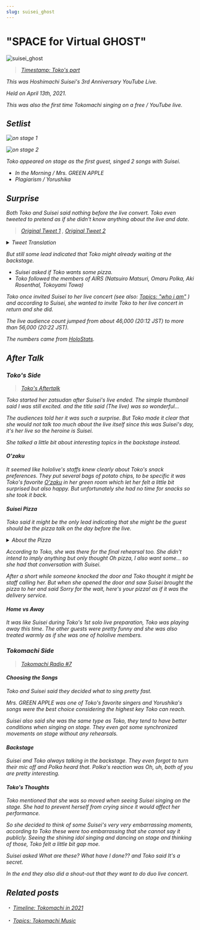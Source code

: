 ```yaml
---
slug: suisei_ghost
---
```


# "SPACE for Virtual GHOST"

![suisei_ghost](./assets/suisei_ghost.jpg)

> [<i class="fa-brands fa-youtube" /> Timestamp: Toko's part](https://youtu.be/Ajwv4ANSSg0&t=770s)

This was Hoshimachi Suisei's 3rd Anniversary YouTube Live.

Held on April 13th, 2021.

This was also the first time Tokomachi singing on a free / YouTube live.

## Setlist

![on stage 1](./assets/20210413_05.jpg)

![on stage 2](./assets/20210413_03.jpg)

Toko appeared on stage as the first guest, singed 2 songs with Suisei.

- In the Morning / Mrs. GREEN APPLE
- Plagiarism / Yorushika

## Surprise

Both Toko and Suisei said nothing before the live convert. Toko even tweeted to pretend as if she didn't know anything about the live and date.

> [<i class="fa-brands fa-twitter" /> Original Tweet 1](https://twitter.com/inui_toko/status/1381846290212954113) , [<i class="fa-brands fa-twitter" /> Original Tweet 2](https://twitter.com/inui_toko/status/1381848262760538112)

<details> <summary>Tweet Translation</summary>

<img
  src={require("./assets/20210413_01.jpg").default}
  style={{ width: "35rem" }}
/>
<br />
<img
  src={require("./assets/20210413_02.jpg").default}
  style={{ width: "35rem" }}
/>

</details>

But still some lead indicated that Toko might already waiting at the backstage.

- Suisei asked if Toko wants some pizza.
- Toko followed the members of AIRS (Natsuiro Matsuri, Omaru Polka, Aki Rosenthal, Tokoyami Towa)

Toko once invited Suisei to her live concert (see also: _[<i class="fa-solid fa-microphone-lines" /> Topics: "who i am"](/docs/topics/toko_who_i_am)_ ) and according to Suisei, she wanted to invite Toko to her live concert in return and she did.

The live audience count jumped from about 46,000 (20:12 JST) to more than 56,000 (20:22 JST).

The numbers came from [<i class="fa-solid fa-play"></i> HoloStats](https://holo.poi.cat/stream/Ajwv4ANSSg0).

## After Talk

### Toko's Side

> [<i class="fa-brands fa-youtube" /> Toko's Aftertalk](https://www.youtube.com/watch?v=BNq4LHZRhfQ)

Toko started her zatsudan after Suisei's live ended. The simple thumbnail said _I was still excited._ and the title said _(The live) was so wonderful..._

The audiences told her it was such a surprise. But Toko made it clear that she would not talk too much about the live itself since this was Suisei's day, it's her live so the heroine is Suisei.

She talked a little bit about interesting topics in the backstage instead.

#### O'zaku

It seemed like hololive's staffs knew clearly about Toko's snack preferences. They put several bags of potato chips, to be specific it was Toko's favorite [<i class="fa-solid fa-store"></i> O'zaku](https://housefoods.jp/products/catalog/cat_1,snack,pdt,oz.html) in her green room which let her felt a little bit surprised but also happy. But unfortunately she had no time for snacks so she took it back.

#### Suisei Pizza

Toko said it might be the only lead indicating that she might be the guest should be the pizza talk on the day before the live.

<details> <summary>About the Pizza</summary>

<img
  src={require("./assets/20210412_00.jpg").default}
  style={{ width: "35rem" }}
/>
<br />
<img
  src={require("./assets/20210412_01.jpg").default}
  style={{ width: "35rem" }}
/>
<br />
<img
  src={require("./assets/20210412_02.jpg").default}
  style={{ width: "35rem" }}
/>
<br />
<img
  src={require("./assets/20210412_03.jpg").default}
  style={{ width: "35rem" }}
/>

</details>

According to Toko, she was there for the final rehearsal too. She didn't intend to imply anything but only thought _Oh pizza, I also want some..._ so she had that conversation with Suisei.

After a short while someone knocked the door and Toko thought it might be staff calling her. But when she opened the door and saw Suisei brought the pizza to her and said _Sorry for the wait, here's your pizza!_ as if it was the delivery service.

#### Home vs Away

It was like Suisei during Toko's 1st solo live preparation, Toko was playing away this time. The other guests were pretty funny and she was also treated warmly as if she was one of hololive members.

### Tokomachi Side

> [<i class="fa-brands fa-youtube" /> Tokomachi Radio #7](https://youtu.be/kR9mSvUyfkY)

#### Choosing the Songs

Toko and Suisei said they decided what to sing pretty fast.

Mrs. GREEN APPLE was one of Toko's favorite singers and Yorushika's songs were the best choice considering the highest key Toko can reach.

Suisei also said she was the same type as Toko, they tend to have better conditions when singing on stage. They even got some synchronized movements on stage without any rehearsals.

#### Backstage

Suisei and Toko always talking in the backstage. They even forgot to turn their mic off and Polka heard that. Polka's reaction was _Oh, uh, both of you are pretty interesting._

#### Toko's Thoughts

Toko mentioned that she was so moved when seeing Suisei singing on the stage. She had to prevent herself from crying since it would affect her performance.

So she decided to think of some Suisei's very very embarrassing moments, according to Toko these were too embarrassing that she cannot say it publicly. Seeing the shining idol singing and dancing on stage and thinking of those, Toko felt a little bit _gap moe_.

Suisei asked _What are these? What have I done??_ and Toko said _It's a secret._

In the end they also did a shout-out that they want to do duo live concert.

## Related posts

・ [<i class="fa-solid fa-calendar-days" /> _Timeline: Tokomachi in 2021_](/docs/timeline/2021#space-for-virtual-ghost) &nbsp; <i class="fa-solid fa-arrow-right-from-bracket" />

・ [<i class="fa-solid fa-microphone-lines" /> _Topics: Tokomachi Music_](/docs/topics/music_list) &nbsp; <i class="fa-solid fa-arrow-right-from-bracket" />

